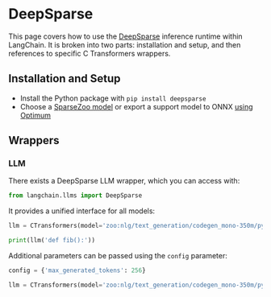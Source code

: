 # DeepSparse

This page covers how to use the [DeepSparse](https://github.com/neuralmagic/deepsparse) inference runtime within LangChain.
It is broken into two parts: installation and setup, and then references to specific C Transformers wrappers.

## Installation and Setup

- Install the Python package with `pip install deepsparse`
- Choose a [SparseZoo model](https://sparsezoo.neuralmagic.com/?useCase=text_generation) or export a support model to ONNX [using Optimum](https://github.com/neuralmagic/notebooks/blob/main/notebooks/opt-text-generation-deepsparse-quickstart/OPT_Text_Generation_DeepSparse_Quickstart.ipynb)

## Wrappers

### LLM

There exists a DeepSparse LLM wrapper, which you can access with:

```python
from langchain.llms import DeepSparse
```

It provides a unified interface for all models:

```python
llm = CTransformers(model='zoo:nlg/text_generation/codegen_mono-350m/pytorch/huggingface/bigpython_bigquery_thepile/base-none')

print(llm('def fib():'))
```

Additional parameters can be passed using the `config` parameter:

```python
config = {'max_generated_tokens': 256}

llm = CTransformers(model='zoo:nlg/text_generation/codegen_mono-350m/pytorch/huggingface/bigpython_bigquery_thepile/base-none', config=config)
```
